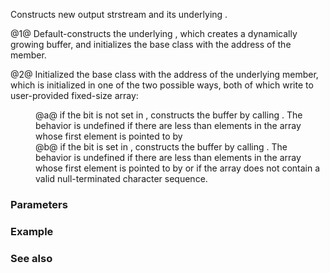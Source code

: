 {{cpp/io/ostrstream/title|ostrstream}}
{{cpp/io/ostrstream/navbar}}
{{dcl begin}}
{{dcl|num=1|deprecated=c++98|removed=c++26|1=
ostrstream();
}}
{{dcl|num=2|deprecated=c++98|removed=c++26|1=
ostrstream( char* s, int n, std::ios_base::openmode mode = std::ios_base::out );
}}
{{dcl end}}

Constructs new output strstream and its underlying {{lc|std::strstreambuf}}.

@1@ Default-constructs the underlying {{lc|std::strstreambuf}}, which creates a dynamically growing buffer, and initializes the base class with the address of the {{tt|strstreambuf}} member.

@2@ Initialized the base class with the address of the underlying {{lc|std::strstreambuf}} member, which is initialized in one of the two possible ways, both of which write to user-provided fixed-size array:
:@a@ if the {{tt|app}} bit is not set in {{c|mode}}, constructs the buffer by calling {{c|strstreambuf(s, n, s)}}. The behavior is undefined if there are less than {{c|n}} elements in the array whose first element is pointed to by {{c|s}}
:@b@ if the {{tt|app}} bit is set in {{c|mode}}, constructs the buffer by calling {{c|strstreambuf(s, n, s + std::strlen(s))}}. The behavior is undefined if there are less than {{c|n}} elements in the array whose first element is pointed to by {{c|s}} or if the array does not contain a valid null-terminated character sequence.

===Parameters===
{{par begin}}
{{par|s|char array to use as the output buffer}}
{{par|n|size of the array to be used as the output buffer}}
{{par|mode|specifies stream open mode. It is a bitmask type, the following constants are defined (although only {{tt|app}} is used):
{{cpp/io/ios_base/openmode consts}}}}
{{par end}}

===Example===
{{example
|code=
#include &lt;iostream&gt;
#include &lt;strstream&gt;

int main()
{
    std::ostrstream s1; // dynamic buffer
    s1 &lt;&lt; 1 &lt;&lt; ' ' &lt;&lt; 3.14 &lt;&lt; " example\n" &lt;&lt; std::ends;
    std::cout &lt;&lt; s1.str();
    s1.freeze(false);

    char arr[15] = "Hello";

    std::ostrstream s2(arr, sizeof arr, std::ios_base::app);
    s2 &lt;&lt; ", world!" &lt;&lt; std::ends;
    std::cout &lt;&lt; s2.str() &lt;&lt; '\n';
    std::cout &lt;&lt; arr &lt;&lt; '\n'; // streams use the provided arrays
}
|output=
1 3.14 example
Hello, world!
Hello, world!
}}

===See also===
{{dsc begin}}
{{dsc inc|cpp/io/strstreambuf/dsc strstreambuf}}
{{dsc inc|cpp/io/strstream/dsc constructor|istrstream}}
{{dsc inc|cpp/io/strstream/dsc constructor|strstream}}
{{dsc end}}

{{langlinks|ja|zh}}